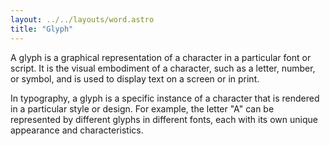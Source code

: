 ```yaml
---
layout: ../../layouts/word.astro
title: "Glyph"
---
```

A glyph is a graphical representation of a character in a particular font or script. It is the visual embodiment of a character, such as a letter, number, or symbol, and is used to display text on a screen or in print.

In typography, a glyph is a specific instance of a character that is rendered in a particular style or design. For example, the letter "A" can be represented by different glyphs in different fonts, each with its own unique appearance and characteristics.